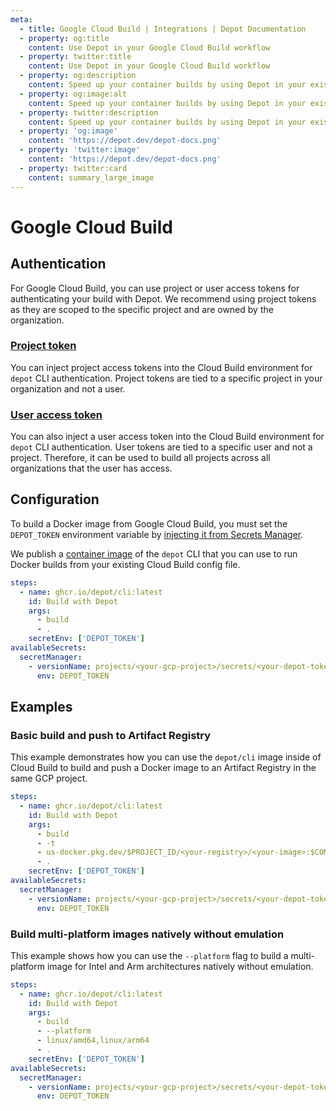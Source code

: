 ```yaml
---
meta:
  - title: Google Cloud Build | Integrations | Depot Documentation
  - property: og:title
    content: Use Depot in your Google Cloud Build workflow
  - property: twitter:title
    content: Use Depot in your Google Cloud Build workflow
  - property: og:description
    content: Speed up your container builds by using Depot in your existing Google Cloud Build workflow.
  - property: og:image:alt
    content: Speed up your container builds by using Depot in your existing Google Cloud Build workflow.
  - property: twitter:description
    content: Speed up your container builds by using Depot in your existing Google Cloud Build workflow.
  - property: 'og:image'
    content: 'https://depot.dev/depot-docs.png'
  - property: 'twitter:image'
    content: 'https://depot.dev/depot-docs.png'
  - property: twitter:card
    content: summary_large_image
---
```


# Google Cloud Build

## Authentication

For Google Cloud Build, you can use project or user access tokens for authenticating your build with Depot. We recommend using project tokens as they are scoped to the specific project and are owned by the organization.

### [Project token](/docs/cli/authentication#project-tokens)

You can inject project access tokens into the Cloud Build environment for `depot` CLI authentication. Project tokens are tied to a specific project in your organization and not a user.

### [User access token](/docs/cli/authentication#user-access-tokens)

You can also inject a user access token into the Cloud Build environment for `depot` CLI authentication. User tokens are tied to a specific user and not a project. Therefore, it can be used to build all projects across all organizations that the user has access.

## Configuration

To build a Docker image from Google Cloud Build, you must set the `DEPOT_TOKEN` environment variable by [injecting it from Secrets Manager](https://cloud.google.com/build/docs/securing-builds/use-secrets#example_accessing_secrets_from_scripts_and_processes).

We publish a [container image](https://github.com/depot/cli/pkgs/container/cli) of the `depot` CLI that you can use to run Docker builds from your existing Cloud Build config file.

```yaml showLineNumbers
steps:
  - name: ghcr.io/depot/cli:latest
    id: Build with Depot
    args:
      - build
      - .
    secretEnv: ['DEPOT_TOKEN']
availableSecrets:
  secretManager:
    - versionName: projects/<your-gcp-project>/secrets/<your-depot-token-secret-name>/versions/latest
      env: DEPOT_TOKEN
```

## Examples

### Basic build and push to Artifact Registry

This example demonstrates how you can use the `depot/cli` image inside of Cloud Build to build and push a Docker image to an Artifact Registry in the same GCP project.

```yaml showLineNumbers
steps:
  - name: ghcr.io/depot/cli:latest
    id: Build with Depot
    args:
      - build
      - -t
      - us-docker.pkg.dev/$PROJECT_ID/<your-registry>/<your-image>:$COMMIT_SHA
      - .
    secretEnv: ['DEPOT_TOKEN']
availableSecrets:
  secretManager:
    - versionName: projects/<your-gcp-project>/secrets/<your-depot-token-secret-name>/versions/latest
      env: DEPOT_TOKEN
```

### Build multi-platform images natively without emulation

This example shows how you can use the `--platform` flag to build a multi-platform image for Intel and Arm architectures natively without emulation.

```yaml showLineNumbers
steps:
  - name: ghcr.io/depot/cli:latest
    id: Build with Depot
    args:
      - build
      - --platform
      - linux/amd64,linux/arm64
      - .
    secretEnv: ['DEPOT_TOKEN']
availableSecrets:
  secretManager:
    - versionName: projects/<your-gcp-project>/secrets/<your-depot-token-secret-name>/versions/latest
      env: DEPOT_TOKEN
```
